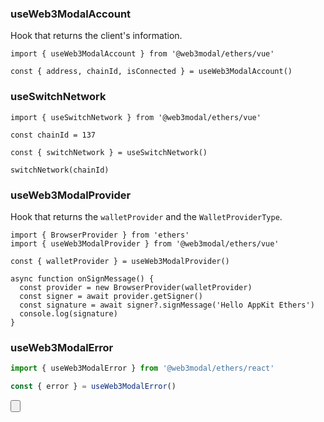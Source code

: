 
### useWeb3ModalAccount

Hook that returns the client's information.

```tsx
import { useWeb3ModalAccount } from '@web3modal/ethers/vue'

const { address, chainId, isConnected } = useWeb3ModalAccount()
```

### useSwitchNetwork

```tsx
import { useSwitchNetwork } from '@web3modal/ethers/vue'

const chainId = 137

const { switchNetwork } = useSwitchNetwork()

switchNetwork(chainId)
```

### useWeb3ModalProvider

Hook that returns the `walletProvider` and the `WalletProviderType`.

```tsx
import { BrowserProvider } from 'ethers'
import { useWeb3ModalProvider } from '@web3modal/ethers/vue'

const { walletProvider } = useWeb3ModalProvider()

async function onSignMessage() {
  const provider = new BrowserProvider(walletProvider)
  const signer = await provider.getSigner()
  const signature = await signer?.signMessage('Hello AppKit Ethers')
  console.log(signature)
}
```

### useWeb3ModalError

```ts
import { useWeb3ModalError } from '@web3modal/ethers/react'

const { error } = useWeb3ModalError()
```

<Button
  name="Learn More About Ethers"
  url="https://docs.ethers.org/v6/getting-started/#starting-blockchain"
/>
